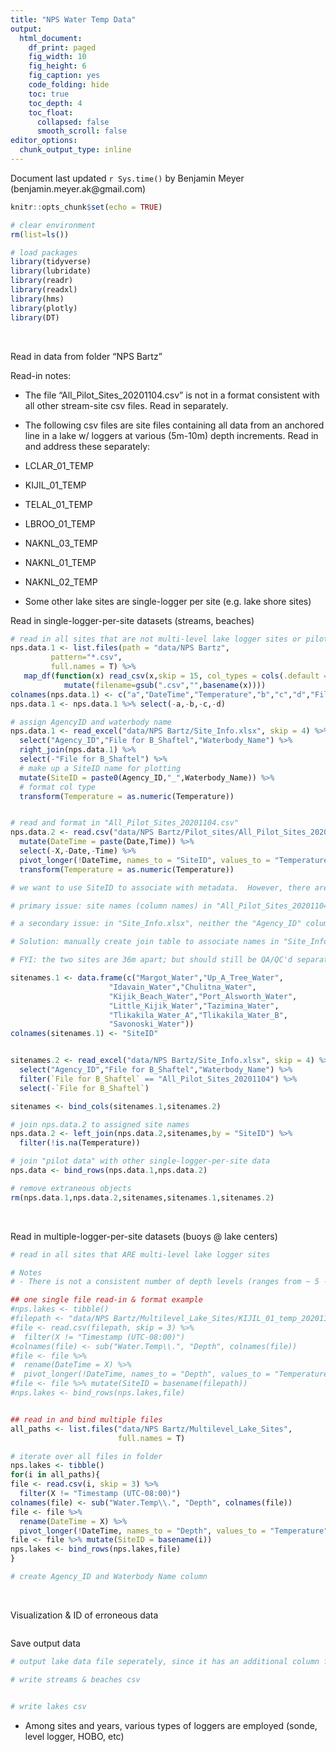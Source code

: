 ```yaml
---
title: "NPS Water Temp Data"
output:
  html_document: 
    df_print: paged
    fig_width: 10
    fig_height: 6
    fig_caption: yes
    code_folding: hide
    toc: true
    toc_depth: 4
    toc_float:
      collapsed: false
      smooth_scroll: false
editor_options: 
  chunk_output_type: inline
---
```


Document last updated `r Sys.time()` by Benjamin Meyer (benjamin.meyer.ak@gmail.com)

```r
knitr::opts_chunk$set(echo = TRUE)

# clear environment
rm(list=ls())

# load packages
library(tidyverse)
library(lubridate)
library(readr)
library(readxl)
library(hms)
library(plotly)
library(DT)
```

<br>

Read in data from folder "NPS Bartz"

Read-in notes:

* The file "All_Pilot_Sites_20201104.csv" is not in a format consistent with all other stream-site csv files.  Read in separately.

* The following csv files are site files containing all data from an anchored line in a lake w/ loggers at various (5m-10m) depth increments.  Read in and address these separately:

- LCLAR_01_TEMP
- KIJIL_01_TEMP
- TELAL_01_TEMP
- LBROO_01_TEMP
- NAKNL_03_TEMP
- NAKNL_01_TEMP
- NAKNL_02_TEMP

* Some other lake sites are single-logger per site (e.g. lake shore sites)

Read in single-logger-per-site datasets (streams, beaches)
```r
# read in all sites that are not multi-level lake logger sites or pilot sites
nps.data.1 <- list.files(path = "data/NPS Bartz",
         pattern="*.csv", 
         full.names = T) %>% 
   map_df(function(x) read_csv(x,skip = 15, col_types = cols(.default = "c"),col_names = F) %>% 
            mutate(filename=gsub(".csv","",basename(x))))
colnames(nps.data.1) <- c("a","DateTime","Temperature","b","c","d","File for B_Shaftel") 
nps.data.1 <- nps.data.1 %>% select(-a,-b,-c,-d)

# assign AgencyID and waterbody name
nps.data.1 <- read_excel("data/NPS Bartz/Site_Info.xlsx", skip = 4) %>%
  select("Agency_ID","File for B_Shaftel","Waterbody_Name") %>%
  right_join(nps.data.1) %>%
  select(-"File for B_Shaftel") %>%
  # make up a SiteID name for plotting
  mutate(SiteID = paste0(Agency_ID,"_",Waterbody_Name)) %>%
  # format col type
  transform(Temperature = as.numeric(Temperature))


# read and format in "All_Pilot_Sites_20201104.csv"
nps.data.2 <- read.csv("data/NPS Bartz/Pilot_sites/All_Pilot_Sites_20201104.csv") %>%
  mutate(DateTime = paste(Date,Time)) %>%
  select(-X,-Date,-Time) %>%
  pivot_longer(!DateTime, names_to = "SiteID", values_to = "Temperature") %>%
  transform(Temperature = as.numeric(Temperature))

# we want to use SiteID to associate with metadata.  However, there are two issues:

# primary issue: site names (column names) in "All_Pilot_Sites_20201104.csv" do not have an exact match anywhere in the "Site_Info.xlsx" metadata file.  Thus we will manually generate a dataframe to match site names to metadata

# a secondary issue: in "Site_Info.xlsx", neither the "Agency_ID" column nor "Waterbody_Name" columns have unique IDs for each site.  

# Solution: manually create join table to associate names in "Site_Info.xlsx" with names in "All_Pilot_Sites_20201104.csv"

# FYI: the two sites are 36m apart; but should still be QA/QC'd separately, so keep separate at this stage of analysis

sitenames.1 <- data.frame(c("Margot_Water","Up_A_Tree_Water",
                      "Idavain_Water","Chulitna_Water",
                      "Kijik_Beach_Water","Port_Alsworth_Water",
                      "Little_Kijik_Water","Tazimina_Water",
                      "Tlikakila_Water_A","Tlikakila_Water_B",
                      "Savonoski_Water"))
colnames(sitenames.1) <- "SiteID"


sitenames.2 <- read_excel("data/NPS Bartz/Site_Info.xlsx", skip = 4) %>%
  select("Agency_ID","File for B_Shaftel","Waterbody_Name") %>%
  filter(`File for B_Shaftel` == "All_Pilot_Sites_20201104") %>%
  select(-`File for B_Shaftel`) 

sitenames <- bind_cols(sitenames.1,sitenames.2)

# join nps.data.2 to assigned site names 
nps.data.2 <- left_join(nps.data.2,sitenames,by = "SiteID") %>%
  filter(!is.na(Temperature))

# join "pilot data" with other single-logger-per-site data
nps.data <- bind_rows(nps.data.1,nps.data.2)

# remove extraneous objects
rm(nps.data.1,nps.data.2,sitenames,sitenames.1,sitenames.2)
```

<br>

Read in multiple-logger-per-site datasets (buoys @ lake centers)
```r
# read in all sites that ARE multi-level lake logger sites 

# Notes
# - There is not a consistent number of depth levels (ranges from ~ 5 - 10 depths)

## one single file read-in & format example
#nps.lakes <- tibble()
#filepath <- "data/NPS Bartz/Multilevel_Lake_Sites/KIJIL_01_temp_20201104.csv"
#file <- read.csv(filepath, skip = 3) %>%
#  filter(X != "Timestamp (UTC-08:00)") 
#colnames(file) <- sub("Water.Temp\\.", "Depth", colnames(file))
#file <- file %>%
#  rename(DateTime = X) %>%
#  pivot_longer(!DateTime, names_to = "Depth", values_to = "Temperature")
#file <- file %>% mutate(SiteID = basename(filepath))
#nps.lakes <- bind_rows(nps.lakes,file) 


## read in and bind multiple files
all_paths <- list.files("data/NPS Bartz/Multilevel_Lake_Sites",
                        full.names = T)

# iterate over all files in folder
nps.lakes <- tibble()
for(i in all_paths){
file <- read.csv(i, skip = 3) %>%
  filter(X != "Timestamp (UTC-08:00)") 
colnames(file) <- sub("Water.Temp\\.", "Depth", colnames(file))
file <- file %>%
  rename(DateTime = X) %>%
  pivot_longer(!DateTime, names_to = "Depth", values_to = "Temperature")
file <- file %>% mutate(SiteID = basename(i))
nps.lakes <- bind_rows(nps.lakes,file) 
}

# create Agency_ID and Waterbody Name column


```

<br>

Visualization & ID of erroneous data
```r

```



Save output data
```r

# output lake data file seperately, since it has an additional column for "depth" that all the other data does not

# write streams & beaches csv


# write lakes csv


```



* Among sites and years, various types of loggers are employed (sonde, level logger, HOBO, etc)


